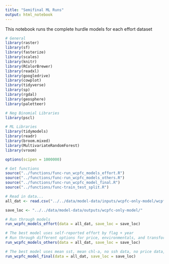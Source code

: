 ```yaml
---
title: "Semifinal ML Runs"
output: html_notebook
---
```


This notebook runs the complete hurdle models for each effort dataset

```r
# General
library(raster)
library(sf)
library(fasterize)
library(scales)
library(knitr)
library(RColorBrewer)
library(readxl)
library(googledrive)
library(cowplot)
library(tidyverse)
library(sp)
library(rgdal)
library(geosphere)
library(paletteer)

# Neg Binomial Libraries
library(pscl)

# ML Libraries
library(tidymodels)
library(readr)
library(broom.mixed)
library(MultivariateRandomForest)
library(vroom)

options(scipen = 1000000)

# Get functions
source("../functions/func-run_wcpfc_models_effort.R")
source("../functions/func-run_wcpfc_models_others.R")
source("../functions/func-run_wcpfc_model_final.R")
source("../functions/func-train_test_split.R")
```

```r
# Read in data... 
all_dat <- read.csv("../../data/model-data/inputs/wcpfc-only-model/wcpfc_all.csv") 

save_loc <- "../../data/model-data/outputs/wcpfc-only-model/"
```

```r
# Run through models 
run_wcpfc_models_effort(data = all_dat, save_loc = save_loc)

# The best model uses self-reported effort by flag + year 
# Run through different options for price, environmentals, and transformations of the dependent variable
run_wcpfc_models_others(data = all_dat, save_loc = save_loc)

# The best model uses mean sst, mean chl-a, no ssh data, no price data, and no catch transformation
run_wcpfc_model_final(data = all_dat, save_loc = save_loc)
```